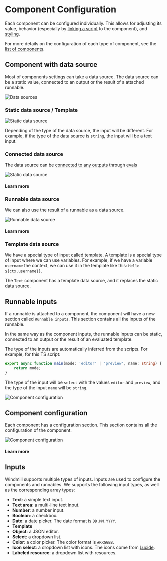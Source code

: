 
# Component Configuration

Each component can be configured individually. This allows for adjusting its value, behavior (especially by [linking a script](../2_connecting_components/index.mdx) to the component), and [styling](../4_app_configuration_settings/4_app_styling.mdx).

For more details on the configuration of each type of component, see the [list of components](./1_app_component_library.mdx).

<div class="grid grid-cols-2 gap-2 my-4">
	<DocCard
		title="Component Library"
		description="Find out the type of the data source of a component in the component library."
		href="/docs/apps/app_configuration_settings/app_component_library"
		color="orange"
	/>
</div>

## Component with data source

Most of components settings can take a data source. The data source can be a static value, connected to an output or the result of a attached runnable.

![Data sources](../../assets/apps/inputs/data_sources.png 'Data sources')

### Static data source / Template

![Static data source](../../assets/apps/inputs/static-data-source.png.webp)

Depending of the type of the data source, the input will be different. For example, if the type of the data source is `string`, the input will be a text input.

### Connected data source

The data source can be [connected to any outputs](../2_connecting_components/index.mdx) through [evals](../3_app-runnable-panel.mdx#evals)

![Static data source](../../assets/apps/0_app_editor/connect_component.png)

#### Learn more

<div class="grid grid-cols-2 gap-6 mb-4">
	<DocCard
		color="orange"
		title="Connecting Components"
		description="The strength of Windmill's app editor is the ability to connect everything together."
		href="/docs/apps/connecting_components"
	/>
</div>

### Runnable data source

We can also use the result of a runnable as a data source.

![Runnable data source](../../assets/apps/inputs/defined-runnable-data-source.png)

#### Learn more

<div class="grid grid-cols-2 gap-2 my-4">
	<DocCard
		title="Connecting Components"
		description="Learn how to configure the triggers of the runnable."
		href="/docs/apps/app-runnable-panel#runnable-configuration"
		color="orange"
	/>
</div>

### Template data source

We have a special type of input called template. A template is a special type of input where we can use variables. For example, if we have a variable `username` the context, we can use it in the template like this: `Hello ${ctx.username}}`.

The `Text` component has a template data source, and it replaces the static data source.

## Runnable inputs

If a runnable is attached to a component, the component will have a new section called `Runnable inputs`. This section contains all the inputs of the runnable.

In the same way as the component inputs, the runnable inputs can be static, connected to an output or the result of an evaluated template.

The type of the inputs are automatically inferred from the scripts. For example, for this TS script:

```ts
export async function main(mode: 'editor' | 'preview', name: string) {
	return mode;
}
```

The type of the input will be `select` with the values `editor` and `preview`, and the type of the input `name` will be `string`.

![Component configuration](../../assets/apps/inputs/runnable_inputs.png)

## Component configuration

Each component has a configuration section. This section contains all the configuration of the component.

![Component configuration](../../assets/apps/inputs/component-configuration.png)

#### Learn more

<div class="grid grid-cols-2 gap-2 my-4">
	<DocCard
		title="Component Library"
		description="Find out the configuration of each component in the component library."
		href="/docs/apps/app_configuration_settings/app_component_library"
		color="orange"
	/>
</div>

## Inputs

Windmill supports multiple types of inputs. Inputs are used to configure the components and runnables.
We supports the following input types, as well as the corresponding array types:

- **Text**: a simple text input.
- **Text area**: a multi-line text input.
- **Number**: a number input.
- **Boolean**: a checkbox.
- **Date**: a date picker. The date format is `DD.MM.YYYY`.
- **Template**
- **Object**: a JSON editor.
- **Select**: a dropdown list.
- **Color**: a color picker. The color format is `#RRGGBB`.
- **Icon select**: a dropdown list with icons. The icons come from [Lucide](https://lucide.dev/).
- **Labeled resource**: a dropdown list with resources.
